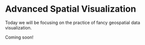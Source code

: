 # Advanced Spatial Visualization {#sec-maps3}

::: {.callout-note appearance="simple"}
Today we will be focusing on the practice of fancy geospatial data visualization.
:::

Coming soon!